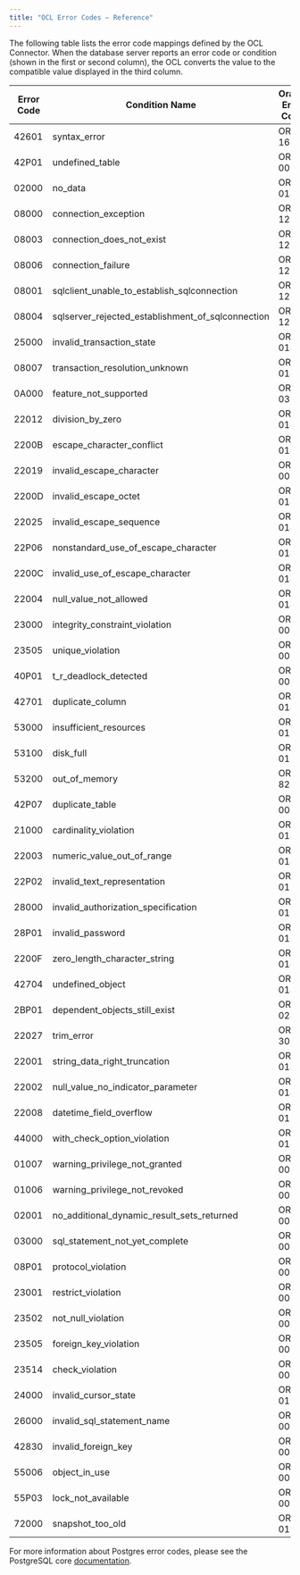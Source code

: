 ```yaml
---
title: "OCL Error Codes – Reference"
---
```


<div id="ocl_error_codes_reference" class="registered_link"></div>

The following table lists the error code mappings defined by the OCL Connector. When the database server reports an error code or condition (shown in the first or second column), the OCL converts the value to the compatible value displayed in the third column.

| Error Code | Condition Name                                    | Oracle Error Code |
| ---------- | ------------------------------------------------- | ----------------- |
| 42601      | syntax_error                                      | ORA-16945         |
| 42P01      | undefined_table                                   | ORA-00942         |
| 02000      | no_data                                           | ORA-01403         |
| 08000      | connection_exception                              | ORA-12545         |
| 08003      | connection_does_not_exist                         | ORA-12545         |
| 08006      | connection_failure                                | ORA-12545         |
| 08001      | sqlclient_unable_to_establish_sqlconnection       | ORA-12545         |
| 08004      | sqlserver_rejected_establishment_of_sqlconnection | ORA-12545         |
| 25000      | invalid_transaction_state                         | ORA-01453         |
| 08007      | transaction_resolution_unknown                    | ORA-01453         |
| 0A000      | feature_not_supported                             | ORA-03001         |
| 22012      | division_by_zero                                  | ORA-01476         |
| 2200B      | escape_character_conflict                         | ORA-01424         |
| 22019      | invalid_escape_character                          | ORA-00911         |
| 2200D      | invalid_escape_octet                              | ORA-01424         |
| 22025      | invalid_escape_sequence                           | ORA-01424         |
| 22P06      | nonstandard_use_of_escape_character               | ORA-01424         |
| 2200C      | invalid_use_of_escape_character                   | ORA-01424         |
| 22004      | null_value_not_allowed                            | ORA-01400         |
| 23000      | integrity_constraint_violation                    | ORA-00001         |
| 23505      | unique_violation                                  | ORA-00001         |
| 40P01      | t_r_deadlock_detected                             | ORA-00060         |
| 42701      | duplicate_column                                  | ORA-01430         |
| 53000      | insufficient_resources                            | ORA-01659         |
| 53100      | disk_full                                         | ORA-01659         |
| 53200      | out_of_memory                                     | ORA-82100         |
| 42P07      | duplicate_table                                   | ORA-00955         |
| 21000      | cardinality_violation                             | ORA-01427         |
| 22003      | numeric_value_out_of_range                        | ORA-01426         |
| 22P02      | invalid_text_representation                       | ORA-01858         |
| 28000      | invalid_authorization_specification               | ORA-01017         |
| 28P01      | invalid_password                                  | ORA-01017         |
| 2200F      | zero_length_character_string                      | ORA-01425         |
| 42704      | undefined_object                                  | ORA-01418         |
| 2BP01      | dependent_objects_still_exist                     | ORA-02429         |
| 22027      | trim_error                                        | ORA-30001         |
| 22001      | string_data_right_truncation                      | ORA-01401         |
| 22002      | null_value_no_indicator_parameter                 | ORA-01405         |
| 22008      | datetime_field_overflow                           | ORA-01800         |
| 44000      | with_check_option_violation                       | ORA-01402         |
| 01007      | warning_privilege_not_granted                     | ORA-00000         |
| 01006      | warning_privilege_not_revoked                     | ORA-00000         |
| 02001      | no_additional_dynamic_result_sets_returned        | ORA-00000         |
| 03000      | sql_statement_not_yet_complete                    | ORA-00000         |
| 08P01      | protocol_violation                                | ORA-00000         |
| 23001      | restrict_violation                                | ORA-00000         |
| 23502      | not_null_violation                                | ORA-00000         |
| 23505      | foreign_key_violation                             | ORA-00000         |
| 23514      | check_violation                                   | ORA-00000         |
| 24000      | invalid_cursor_state                              | ORA-01001         |
| 26000      | invalid_sql_statement_name                        | ORA-00000         |
| 42830      | invalid_foreign_key                               | ORA-00000         |
| 55006      | object_in_use                                     | ORA-00000         |
| 55P03      | lock_not_available                                | ORA-00054         |
| 72000      | snapshot_too_old                                  | ORA-01555         |

For more information about Postgres error codes, please see the PostgreSQL core [documentation](https://www.postgresql.org/docs/12/static/errcodes-appendix.html).
